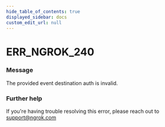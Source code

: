 ```yaml
---
hide_table_of_contents: true
displayed_sidebar: docs
custom_edit_url: null
---
```



# ERR_NGROK_240

### Message

The provided event destination auth is invalid.

### Further help

If you're having trouble resolving this error, please reach out to [support@ngrok.com](mailto:support@ngrok.com?subject=Help%20with%20ERR_NGROK_240)

<ErrorDetails error="err_ngrok_240" />
